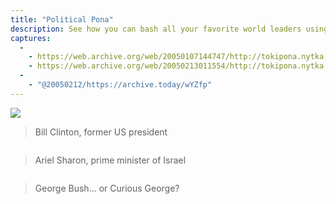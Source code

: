 ```yaml
---
title: "Political Pona"
description: See how you can bash all your favorite world leaders using Toki Pona!
captures:
  -
    - https://web.archive.org/web/20050107144747/http://tokipona.nytka.org:80/image/politic.html
    - https://web.archive.org/web/20050213011554/http://tokipona.nytka.org:80/image/politic.html
  -
    - "@20050212/https://archive.today/wYZfp"
---
```


![](/images/politic1.jpg)

> Bill Clinton, former US president 
 
<Change till={1}>
<img />

>  Ariel Sharon, prime minister of Israel  
</Change>


<Change from={1}>
<img />

> George Bush... or Curious George?
</Change>